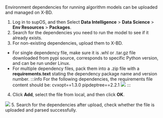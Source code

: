Environment dependencies for running algorithm models can be uploaded and managed on X-BD.
1. Log in to supOS, and then Select **Data Intelligence** > **Data Science** > **Env Resources** > **Packages**.
2. Search for the dependencies you need to run the model to see if it already exists.
3. For non-existing dependencies, upload them to X-BD.
- For single dependency file, make sure it is .whl or .tar.gz file downloaded from pypi source, corresponds to specific Python version, and can be run under Linux.
- For multiple dependency files, pack them into a .zip file with a **requirements.text** stating the dependency package name and version number.
:::info
For the following dependencies, the requirements file content should be:
cvxopt==1.3.0
pipdeptree==2.2.1
![](https://wordpressfreezonex.oss-accelerate.aliyuncs.com/supBD/30.png)
:::
4. Click **Add**, select the file from local, and then click **OK**.

![](https://wordpressfreezonex.oss-accelerate.aliyuncs.com/supBD/31.png)
5. Search for the dependencies after upload, check whether the file is uploaded and parsed successfully.
